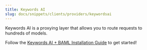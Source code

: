 ```yaml
---
title: Keywords AI
slug: docs/snippets/clients/providers/keywordsai
---
```

Keywords AI is a proxying layer that allows you to route requests to hundreds of models.

Follow the [Keywords AI + BAML Installation Guide](https://docs.keywordsai.co/integration/development-frameworks/baml) to get started!